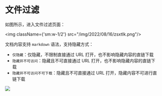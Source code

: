 # 文件过滤

如图所示，进入文件过滤页面：

<img className={'sm:w-1/2'} src="/img/2022/08/16/zsxtIk.png"/>

文档内容支持 `markdown` 语法，支持隐藏方式：

- `仅隐藏`：仅隐藏，不限制直接通过 URL 打开，也不影响隐藏内容的直链下载
- `隐藏并不可访问`：隐藏且不可直接通过 URL 打开，也不影响隐藏内容的直链下载
- `隐藏并不可访问不可下载`：隐藏且不可直接通过 URL 打开，隐藏内容不可进行直链下载

<img src="/img/2022/08/16/54mplE.png"/>
